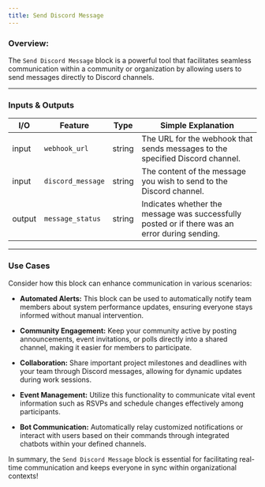 ```yaml
---
title: Send Discord Message
---
```


### **Overview:**

The `Send Discord Message` block is a powerful tool that facilitates seamless communication within a community or organization by allowing users to send messages directly to Discord channels.

---

### Inputs & Outputs

| I/O    | Feature           | Type   | Simple Explanation                                                                             |
| ------ | ----------------- | ------ | ---------------------------------------------------------------------------------------------- |
| input  | `webhook_url`     | string | The URL for the webhook that sends messages to the specified Discord channel.                  |
| input  | `discord_message` | string | The content of the message you wish to send to the Discord channel.                            |
| output | `message_status`  | string | Indicates whether the message was successfully posted or if there was an error during sending. |

---

### Use Cases

Consider how this block can enhance communication in various scenarios:

- **Automated Alerts:** This block can be used to automatically notify team members about system performance updates, ensuring everyone stays informed without manual intervention.
- **Community Engagement:** Keep your community active by posting announcements, event invitations, or polls directly into a shared channel, making it easier for members to participate.
- **Collaboration:** Share important project milestones and deadlines with your team through Discord messages, allowing for dynamic updates during work sessions.

- **Event Management:** Utilize this functionality to communicate vital event information such as RSVPs and schedule changes effectively among participants.

- **Bot Communication:** Automatically relay customized notifications or interact with users based on their commands through integrated chatbots within your defined channels.

In summary, the `Send Discord Message` block is essential for facilitating real-time communication and keeps everyone in sync within organizational contexts!
